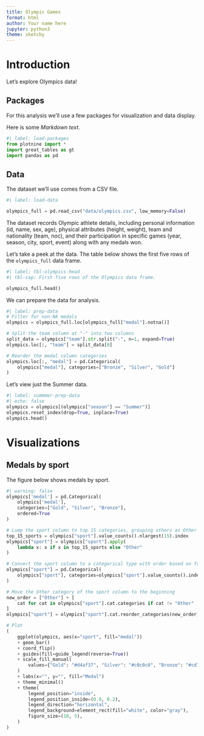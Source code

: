 ```yaml
---
title: Olympic Games
format: html
author: Your name here
jupyter: python3
theme: sketchy
---
```


# Introduction

Let's explore Olympics data!

## Packages

For this analysis we'll use a few packages for visualization and data display.

Here is some *Markdown text*.

```python
#| label: load-packages
from plotnine import *
import great_tables as gt
import pandas as pd
```

## Data

The dataset we'll use comes from a CSV file.

```python
#| label: load-data

olympics_full = pd.read_csv("data/olympics.csv", low_memory=False)
```

The dataset records Olympic athlete details, including personal information (id, name, sex, age), physical attributes (height, weight), team and nationality (team, noc), and their participation in specific games (year, season, city, sport, event) along with any medals won.

Let's take a peek at the data. The table below shows the first five rows of the `olympics_full` data frame.

```python
#| label: tbl-olympics-head
#| tbl-cap: First five rows of the Olympics data frame.

olympics_full.head()
```

We can prepare the data for analysis.

```python
#| label: prep-data
# Filter for non-NA medals
olympics = olympics_full.loc[olympics_full["medal"].notna()]

# Split the team column at "-" into two columns
split_data = olympics["team"].str.split("-", n=1, expand=True)
olympics.loc[:, "team"] = split_data[0]

# Reorder the medal column categories
olympics.loc[:, "medal"] = pd.Categorical(
    olympics["medal"], categories=["Bronze", "Silver", "Gold"]
)
```

Let's view just the Summer data.

```python
#| label: summmer-prep-data
#| echo: false
olympics = olympics[(olympics["season"] == "Summer")]
olympics.reset_index(drop=True, inplace=True)
olympics.head()
```

# Visualizations

## Medals by sport

The figure below shows medals by sport.

```python
#| warning: false
olympics['medal'] = pd.Categorical(
    olympics['medal'], 
    categories=["Gold", "Silver", "Bronze"], 
    ordered=True
)

# Lump the sport column to top 15 categories, grouping others as Other
top_15_sports = olympics["sport"].value_counts().nlargest(15).index
olympics["sport"] = olympics["sport"].apply(
    lambda x: x if x in top_15_sports else "Other"
)

# Convert the sport column to a categorical type with order based on frequency, and reverse the order
olympics["sport"] = pd.Categorical(
    olympics["sport"], categories=olympics["sport"].value_counts().index[::-1]
)

# Move the Other category of the sport column to the beginning
new_order = ["Other"] + [
    cat for cat in olympics["sport"].cat.categories if cat != "Other"
]
olympics["sport"] = olympics["sport"].cat.reorder_categories(new_order)

# Plot
(
    ggplot(olympics, aes(x="sport", fill="medal"))
    + geom_bar()
    + coord_flip()
    + guides(fill=guide_legend(reverse=True))
    + scale_fill_manual(
        values={"Gold": "#d4af37", "Silver": "#c0c0c0", "Bronze": "#cd7f32"}
    )
    + labs(x="", y="", fill="Medal")
    + theme_minimal()
    + theme(
        legend_position="inside",
        legend_position_inside=(0.9, 0.2),
        legend_direction="horizontal",
        legend_background=element_rect(fill="white", color="gray"),
        figure_size=(10, 5),
    )
)
```

